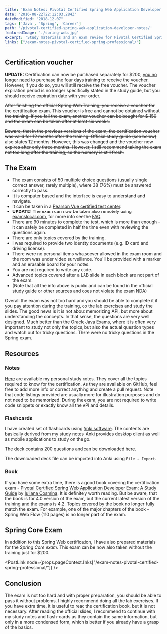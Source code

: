 ```yaml
---
title: 'Exam Notes: Pivotal Certified Spring Web Application Developer'
date: "2016-08-22T22:12:03.284Z"
dateModified: "2018-12-07"
tags: ['Java', 'Spring', 'Career']
path: '/pivotal-certified-spring-web-application-developer-notes/'
featuredImage: './spring-web.jpg'
excerpt: 'Study materials and an exam review for Pivotal Certified Spring Web Application Developer Exam 4.2, with flash-cards and study notes.'
links: ["/exam-notes-pivotal-certified-spring-professional/"]
---
```


<PostHeader frontmatter={props.data.mdx.frontmatter} />

## Certification voucher

<Info><b>UPDATE:</b> Certification can now be purchased separately for $200, <a href="https://spring.io/blog/2017/05/10/pivotal-announces-spring-curriculum-certification-changes">you no longer need</a> to purchase the four days training to receive the voucher. However, if you do so, you will still receive the free voucher. The voucher expiration period is no longer specifically stated in the study guide, but you should receive expiration date with your order.</Info>

~~After finishing the official Spring Web Training, you receive a voucher for the certification exam. This voucher is free and cannot be obtained without the training. If you fail the exam, another voucher can be bought for \$ 150 and the exam can be taken after at least six weeks.~~

~~Beware, that in the previous versions of the exam, the certification voucher was valid for 12 months after the training. Official study guide (see below) also states 12 months. However, this was changed and the voucher now expires after only three months. However, I still recommend taking the exam not too long after the training, so the memory is still fresh.~~

## The Exam

-   The exam consists of 50 multiple choice questions (usually single correct answer, rarely multiple), where 38 (76%) must be answered correctly to pass.
-   It is computer based and the interface is easy to understand and navigate.
-   It can be taken in a [Pearson Vue certified test center](http://home.pearsonvue.com/test-taker.aspx).
-   **UPDATE:** The exam can now be taken also remotely using [examslocal.com](https://www.examslocal.com), for more info see the [FAQ](http://it.psionline.com/exam-faqs/pivotal-faq).
-   There are 90 minutes to complete the test, which is more than enough - it can safely be completed in half the time even with reviewing the questions again.
-   There are only topics covered by the training.
-   I was required to provide two identity documents (e.g. ID card and driving license).
-   There were no personal items whatsoever allowed in the exam room and the room was under video surveillance. You\'ll be provided with a marker and an erasable board for your notes.
-   You are not required to write any code.
-   Advanced topics covered after a LAB slide in each block are not part of the exam.
-   (Note that all the info above is public and can be found in the official study guide or other sources and does not violate the exam NDA)

Overall the exam was not too hard and you should be able to complete it if you pay attention during the training, do the lab exercises and study the slides. The good news is it is not about memorizing API, but more about understanding the concepts. In that sense, the questions are very well designed. Much better than the Oracle Java Exams, where it is often very important to study not only the topics, but also the actual question types and watch out for tricky questions. There were no tricky questions in the Spring exam.

## Resources

### Notes

[Here](https://github.com/vojtechruz/spring-web-cert-notes-4.2) are available my personal study notes. They cover all the topics required to know for the certification. As they are available on GitHub, feel free to add more info or correct anything and create a pull request. Note that code listings provided are usually more for illustration purposes and do not need to be memorized. During the exam, you are not required to write code snippets or exactly know all the API and details.

### Flashcards

I have created set of flashcards using [Anki software](http://ankisrs.net/). The contents are basically derived from my study notes. Anki provides desktop client as well as mobile applications to study on the go.

The deck contains 200 questions and can be downloaded [here](https://github.com/vojtechruz/spring-web-cert-notes-4.2/raw/master/Spring%20Web%20Certification.apkg).

The downloaded deck file can be imported into Anki using `File → Import`.

### Book

If you have some extra time, there is a good book covering the certification exam - [Pivotal Certified Spring Web Application Developer Exam: A Study Guide](http://www.apress.com/9781484208090) by [Iuliana Cosmina](http://iuliana-cosmina.com/). It is definitely worth reading. But be aware, that the book is for 4.0 version of the exam, but the current latest version of the training and the exams is 4.2. Topics covered by the book no longer fully match the exam. For example, one of the major chapters of the book - Spring Web Flow (110 pages) is no longer part of the exam.

## Spring Core Exam

In addition to this Spring Web certification, I have also prepared materials for the *Spring Core exam*. This exam can be now also taken without the training just for \$200.

<PostLink node={props.pageContext.links["/exam-notes-pivotal-certified-spring-professional/"]} />

## Conclusion
The exam is not too hard and with proper preparation, you should be able to pass it without problems. I highly recommend doing all the lab exercises. If you have extra time, it is useful to read the certification book, but it is not necessary. After reading the official slides, I recommend to continue with my study notes and flash-cards as they contain the same information, but only in a more condensed form, which is better if you already have a grasp of the basics.
